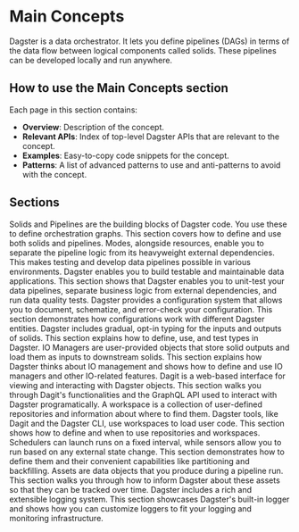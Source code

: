 # Main Concepts

Dagster is a data orchestrator. It lets you define pipelines (DAGs) in terms of the data flow between logical components called solids. These pipelines can be developed locally and run anywhere.

## How to use the Main Concepts section

Each page in this section contains:

- **Overview**: Description of the concept.
- **Relevant APIs**: Index of top-level Dagster APIs that are relevant to the concept.
- **Examples**: Easy-to-copy code snippets for the concept.
- **Patterns**: A list of advanced patterns to use and anti-patterns to avoid with the concept.

## Sections

<LinkGrid>
  <LinkGridItem title="Ops and Graphs" href="/concepts/solids-pipelines/solids">
    Solids and Pipelines are the building blocks of Dagster code. You use these
    to define orchestration graphs. This section covers how to define and use
    both solids and pipelines.
  </LinkGridItem>
  <LinkGridItem title="Modes and Resources" href="/concepts/modes-resources">
    Modes, alongside resources, enable you to separate the pipeline logic from
    its heavyweight external dependencies. This makes testing and develop data
    pipelines possible in various environments.
  </LinkGridItem>
  <LinkGridItem title="Testing" href="/concepts/testing">
    Dagster enables you to build testable and maintainable data applications.
    This section shows that Dagster enables you to unit-test your data
    pipelines, separate business logic from external dependencies, and run data
    quality tests.
  </LinkGridItem>
  <LinkGridItem
    title="Configuration System"
    href="/concepts/configuration/config-schema"
  >
    Dagster provides a configuration system that allows you to document,
    schematize, and error-check your configuration. This section demonstrates
    how configurations work with different Dagster entities.
  </LinkGridItem>
  <LinkGridItem title="Dagster Types" href="/concepts/types">
    Dagster includes gradual, opt-in typing for the inputs and outputs of
    solids. This section explains how to define, use, and test types in Dagster.
  </LinkGridItem>
  <LinkGridItem
    title="IO Management"
    href="/concepts/io-management/io-managers"
  >
    IO Managers are user-provided objects that store solid outputs and load them
    as inputs to downstream solids. This section explains how Dagster thinks
    about IO management and shows how to define and use IO managers and other
    IO-related features.
  </LinkGridItem>
  <LinkGridItem title="Dagit & GraphQL API" href="/concepts/dagit/dagit">
    Dagit is a web-based interface for viewing and interacting with Dagster
    objects. This section walks you through Dagit's functionalities and the
    GraphQL API used to interact with Dagster programatically.
  </LinkGridItem>
  <LinkGridItem
    title="Repositories and Workspaces"
    href="/concepts/repositories-workspaces/repositories"
  >
    A workspace is a collection of user-defined repositories and information
    about where to find them. Dagster tools, like Dagit and the Dagster CLI, use
    workspaces to load user code. This section shows how to define and when to
    use repositories and workspaces.
  </LinkGridItem>
  <LinkGridItem
    title="Schedules, Sensors, and Partitions"
    href="/concepts/partitions-schedules-sensors/schedules"
  >
    Schedulers can launch runs on a fixed interval, while sensors allow you to
    run based on any external state change. This section demonstrates how to
    define them and their convenient capabilities like partitioning and
    backfilling.
  </LinkGridItem>
  <LinkGridItem title="Assets" href="/concepts/assets/asset-materializations">
    Assets are data objects that you produce during a pipeline run. This section
    walks you through how to inform Dagster about these assets so that they can
    be tracked over time.
  </LinkGridItem>
  <LinkGridItem title="Logging" href="/concepts/logging/loggers">
    Dagster includes a rich and extensible logging system. This section
    showcases Dagster's built-in logger and shows how you can customize loggers
    to fit your logging and monitoring infrastructure.
  </LinkGridItem>
</LinkGrid>
